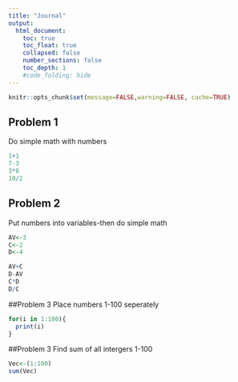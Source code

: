 ```yaml
---
title: "Journal"
output:
  html_document:
    toc: true
    toc_float: true
    collapsed: false
    number_sections: false
    toc_depth: 1
    #code_folding: hide
---
```


```r
knitr::opts_chunk$set(message=FALSE,warning=FALSE, cache=TRUE)
```

## Problem 1
Do simple math with numbers
```r

1+1
7-3
3*8
10/2

```
## Problem 2
Put numbers into variables-then do simple math
```r
AV<-3
C<-2
D<-4

AV+C
D-AV
C*D
D/C
```
##Problem 3
Place numbers 1-100 seperately 
```r
for(i in 1:100){
  print(i)
}
```
##Problem 3
Find sum of all intergers 1-100
```r
Vec<-(1:100)
sum(Vec)
```

